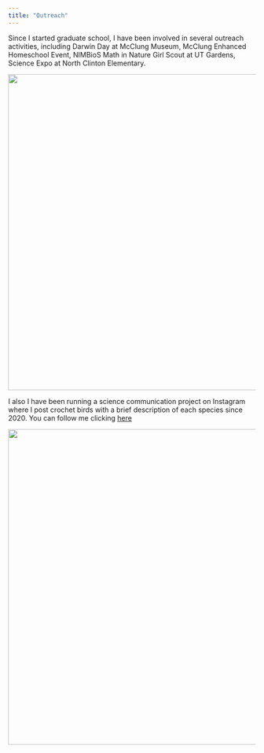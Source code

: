 ---
title: "Outreach"
---

Since I started graduate school, I have been involved in several outreach activities, including Darwin Day at McClung Museum, McClung Enhanced Homeschool Event, NIMBioS Math in Nature Girl Scout at UT Gardens, Science Expo at North Clinton Elementary.

![](outreach_photo.png){width="642"}

I also I have been running a science communication project on Instagram where I post crochet birds with a brief description of each species since 2020. You can follow me clicking [here](https://www.instagram.com/renatabeco/)

![](phylo_7_birds_2.jpg){width="641"}
